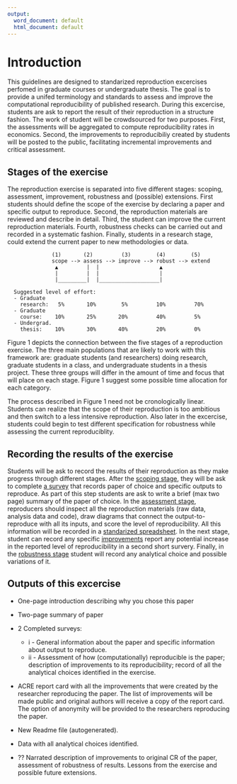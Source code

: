 ```yaml
---
output:
  word_document: default
  html_document: default
---
```

# Introduction {#intro}

This guidelines are designed to standarized reproduction excercises perfomed in graduate courses or undergraduate thesis. 
The goal is to provide a unifed terminology and standards to assess and improve the computational reproducibility of published research. 
During this excercise, students are ask to report the result of their reproduction in a structure fashion. The work of student will be 
crowdsourced for two purposes. First, the assessments will be aggregated to compute reproducibility rates in economics. Second, the 
improvements to reproducibiliy created by students will be posted to the public, facilitating incremental improvements and critical 
assessment. 


## Stages of the exercise

The reproduction exercise is separated into five different stages: scoping, assessment, improvement, robustness and (possible) extensions. 
First students should define the scope of the exercise by declaring a paper and specific output to reproduce. Second, the reproduction materials 
are reviewed and describe in detail. Third, the student can improve the current reproduction materials. Fourth, robustness checks can be carried out
and recorded in a systematic fashion. Finally, students in a research stage, could extend the current paper to new methodologies or data. 
 

                  (1)       (2)         (3)        (4)        (5)
                  scope --> assess --> improve --> robust --> extend
                   ▲         |  |                   ▲
                   |         |  |                   | 
                   |_________|  |___________________|

      Suggested level of effort:
      - Graduate
        research:   5%       10%        5%         10%         70%
      - Graduate
        course:    10%       25%       20%         40%         5%
      - Undergrad.
        thesis:    10%       30%       40%         20%         0%

Figure 1 depicts the connection between the five stages of a reproduction exercise. 
The three main populations that are likely to work with this framework are: graduate students (and researchers) doing research, 
graduate students in a class, and undergraduate students in a thesis project. These three groups will
differ in the amount of time and focus that will place on each stage. Figure 1
suggest some possible time allocation for each category.  

The process described in Figure 1 need not be cronologically linear. Students can realize that the scope of their reproduction is too ambitious and then switch to a less intensive reproduction. Also later in the excercise, students could begin to test different specification for robustness while assessing the current reproduciblity. 

## Recording the results of the exercise

Students will be ask to record the results of their reproduction as they make progress through different stages. After the [scoping stage](#scoping), they will be ask to complete [a survey](https://berkeley.qualtrics.com/jfe/form/SV_8hLHNI6LGSYchEN) that records paper of choice and specific outputs to reproduce. As part of this step students are ask to write a brief (max two page) summary of the paper of choice. In the [assessment stage](#assessment), reproducers should inspect all the reproduction materials (raw data, analysis data and code), draw diagrams that connect the output-to-reproduce with all its inputs, and score the level of reproducibility. All this information will be recorded in a [standarized spreadsheet](ADD LINK). In the next stage, student can record any specific [improvements](#improvements) report any potential increase in the reported level of reproducibility in a second short survery. Finally, in the [robustness stage](#robust) student will record any analytical choice and possible variations of it. 

## Outputs of this excercise  
 -  One-page introduction describing why you chose this paper
 -  Two-page summary of paper
 -  2 Completed surveys:  
       - i  - General information about the paper and specific
      information about output to reproduce.  
       - ii - Assessment of how (computationally) reproducible is the paper; description of improvements to its reproducibility; record of all the analytical choices identified in the exercise.
 -  ACRE report card with all the improvements that were created by the researcher reproducing the paper. The list of improvements will be made public and original authors will receive a copy of the report card. The option of anonymity will be provided to the researchers reproducing the paper.     

 - New Readme file (autogenerated).
 - Data with all analytical choices identified.
 - ?? Narrated description of improvements to original CR of the paper, assessment of robustness of results. Lessons from the exercise and possible future extensions.
